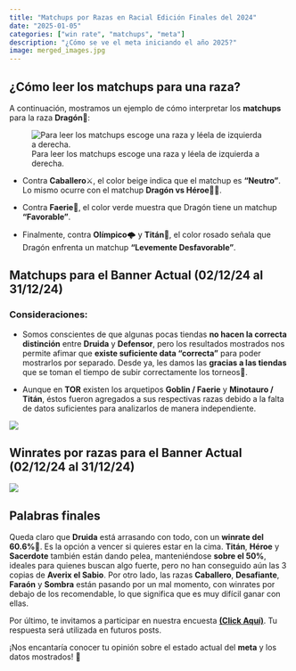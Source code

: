 ```yaml
---
title: "Matchups por Razas en Racial Edición Finales del 2024"
date: "2025-01-05"
categories: ["win rate", "matchups", "meta"]
description: "¿Cómo se ve el meta iniciando el año 2025?"
image: merged_images.jpg
---
```


## ¿Cómo leer los matchups para una raza?

A continuación, mostramos un ejemplo de cómo interpretar los **matchups** para la raza **Dragón**🐲:

![Para leer los matchups escoge una raza y léela de izquierda a derecha.](ejemplo_dragon2.jpg){fig-align="center"}

-   Contra **Caballero**⚔️, el color beige indica que el matchup es **"Neutro"**. Lo mismo ocurre con el matchup **Dragón vs Héroe**🦸‍♂️.

-   Contra **Faerie**🦋, el color verde muestra que Dragón tiene un matchup **"Favorable"**.

-   Finalmente, contra **Olímpico**🌩️ y **Titán**🦍, el color rosado señala que Dragón enfrenta un matchup **"Levemente Desfavorable"**.

## Matchups para el **Banner Actual** (02/12/24 al 31/12/24)

### Consideraciones:

-   Somos conscientes de que algunas pocas tiendas **no hacen la correcta distinción** entre **Druida** y **Defensor**, pero los resultados mostrados nos permite afimar que **existe suficiente data "correcta"** para poder mostrarlos por separado. Desde ya, les damos las **gracias a las tiendas** que se toman el tiempo de subir correctamente los torneos👏.

-   Aunque en **TOR** existen los arquetipos **Goblin / Faerie** y **Minotauro / Titán**, éstos fueron agregados a sus respectivas razas debido a la falta de datos suficientes para analizarlos de manera independiente.

![](vs_y_leyenda.jpg){fig-align="center"}

## Winrates por razas para el **Banner Actual** (02/12/24 al 31/12/24)

![](merged_images.jpg){fig-align="center"}

## Palabras finales

Queda claro que **Druida** está arrasando con todo, con un **winrate del 60.6%**🥇. Es la opción a vencer si quieres estar en la cima. **Titán**, **Héroe** y **Sacerdote** también están dando pelea, manteniéndose **sobre el 50%**, ideales para quienes buscan algo fuerte, pero no han conseguido aún las 3 copias de **Averix el Sabio**. Por otro lado, las razas **Caballero**, **Desafiante**, **Faraón** y **Sombra** están pasando por un mal momento, con winrates por debajo de los recomendable, lo que significa que es muy difícil ganar con ellas.

Por último, te invitamos a participar en nuestra encuesta [**(Click Aquí)**](https://forms.gle/V4WYmLdGTHAMPEnV6). Tu respuesta será utilizada en futuros posts.

¡Nos encantaría conocer tu opinión sobre el estado actual del **meta** y los datos mostrados! 🚀
